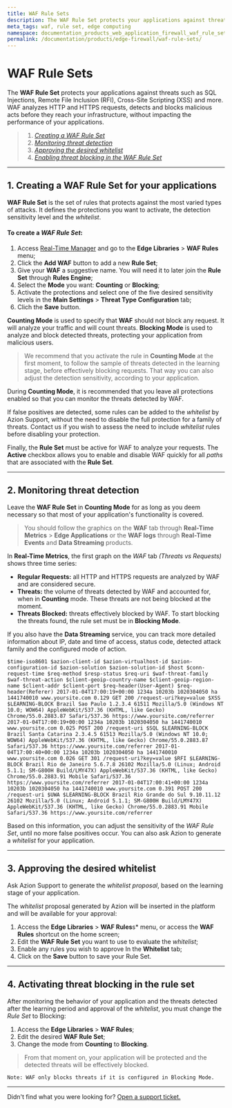 ```yaml
---
title: WAF Rule Sets
description: The WAF Rule Set protects your applications against threats such as SQL Injections, Remote File Inclusion (RFI), Cross-Site Scripting (XSS) and more.
meta_tags: waf, rule set, edge computing
namespace: documentation_products_web_application_firewall_waf_rule_sets
permalink: /documentation/products/edge-firewall/waf-rule-sets/
---
```


# WAF Rule Sets

The **WAF Rule Set** protects your applications against threats such as SQL Injections, Remote File Inclusion (RFI), Cross-Site Scripting (XSS) and more. WAF analyzes HTTP and HTTPS requests, detects and blocks malicious acts before they reach your infrastructure, without impacting the performance of your applications.

> 1. *[Creating a WAF Rule Set](#creating-WAF)*
> 3. *[Monitoring threat detection](#monitoring-threat-detection)*
> 4. *[Approving the desired whitelist](#approve-whitelist)*
> 5. *[Enabling threat blocking in the WAF Rule Set](#enable-threat-blocking)*

---

## 1. Creating a WAF Rule Set for your applications

**WAF Rule Set** is the set of rules that protects against the most varied types of attacks. It defines the protections you want to activate, the detection sensitivity level and the *whitelist*.

#### To create a *WAF Rule Set*:

1.  Access [Real-Time Manager](https://manager.azion.com/) and go to the **Edge Libraries** > **WAF Rules** menu;
2.  Click the **Add WAF** button to add a new **Rule Set**;
3.  Give your **WAF** a suggestive name. You will need it to later join the **Rule Set** through **Rules Engine**;
4.  Select the **Mode** you want: **Counting** or **Blocking**;
5.  Activate the protections and select one of the five desired sensitivity levels in the **Main Settings** > **Threat Type Configuration** tab;
6.  Clich the **Save** button.

**Counting Mode** is used to specify that **WAF** should not block any request. It will analyze your traffic and will count threats. **Blocking Mode** is used to analyze and block detected threats, protecting your application from malicious users.

> We recommend that you activate the rule in **Counting Mode** at the first moment, to follow the sample of threats detected in the learning stage, before effectively blocking requests. That way you can also adjust the detection sensitivity, according to your application.

During **Counting Mode**, it is recommended that you leave all protections enabled so that you can monitor the threats detected by WAF.

If false positives are detected, some rules can be added to the *whitelist* by Azion Support, without the need to disable the full protection for a family of threats. Contact us if you wish to assess the need to include *whitelist* rules before disabling your protection.

Finally, the **Rule Set** must be active for WAF to analyze your requests. The **Active** checkbox allows you to enable and disable WAF quickly for all *paths* that are associated with the **Rule Set**.

---

## 2. Monitoring threat detection

Leave the **WAF Rule Set** in **Counting Mode** for as long as you deem necessary so that most of your application's functionality is covered. 

> You should follow the graphics on the **WAF** tab through **Real-Time Metrics** > **Edge Applications** or the **WAF logs** through **Real-Time Events** and **Data Streaming** products. 

In **Real-Time Metrics**, the first graph on the *WAF* tab *(Threats vs Requests)* shows three time series:

*   **Regular Requests:** all HTTP and HTTPS requests are analyzed by WAF and are considered secure.
*   **Threats:** the volume of threats detected by WAF and accounted for, when in **Counting** mode. These threats are not being blocked at the moment.
*   **Threats Blocked:** threats effectively blocked by WAF. To start blocking the threats found, the rule set must be in **Blocking Mode**.

If you also have the **Data Streaming** service, you can track more detailed information about IP, date and time of access, status code, detected attack family and the configured mode of action.

~~~
$time-iso8601 $azion-client-id $azion-virtualhost-id $azion-configuration-id $azion-solution $azion-solution-id $host $conn-request-time $req-method $resp-status $req-uri $waf-threat-family $waf-threat-action $client-geoip-country-name $client-geoip-region-name $client-addr $client-port $req-header(User-Agent) $req-header(Referer) 2017-01-04T17:00:19+00:00 1234a 10203b 1020304050 ha 1441740010 www.yoursite.com 0.129 GET 200 /request-uri?key=value $XSS $LEARNING-BLOCK Brazil Sao Paulo 1.2.3.4 61511 Mozilla/5.0 (Windows NT 10.0; WOW64) AppleWebKit/537.36 (KHTML, like Gecko) Chrome/55.0.2883.87 Safari/537.36 https://www.yoursite.com/referrer 2017-01-04T17:00:19+00:00 1234a 10203b 1020304050 ha 1441740010 www.yoursite.com 0.025 POST 200 /request-uri $SQL $LEARNING-BLOCK Brazil Santa Catarina 2.3.4.5 61513 Mozilla/5.0 (Windows NT 10.0; WOW64) AppleWebKit/537.36 (KHTML, like Gecko) Chrome/55.0.2883.87 Safari/537.36 https://www.yoursite.com/referrer 2017-01-04T17:00:40+00:00 1234a 10203b 1020304050 ha 1441740010 www.yoursite.com 0.026 GET 301 /request-uri?key=value $RFI $LEARNING-BLOCK Brazil Rio de Janeiro 5.6.7.8 26102 Mozilla/5.0 (Linux; Android 5.1.1; SM-G800H Build/LMY47X) AppleWebKit/537.36 (KHTML, like Gecko) Chrome/55.0.2883.91 Mobile Safari/537.36 https://www.yoursite.com/referrer 2017-01-04T17:00:41+00:00 1234a 10203b 1020304050 ha 1441740010 www.yoursite.com 0.391 POST 200 /request-uri $UWA $LEARNING-BLOCK Brazil Rio Grande do Sul 9.10.11.12 26102 Mozilla/5.0 (Linux; Android 5.1.1; SM-G800H Build/LMY47X) AppleWebKit/537.36 (KHTML, like Gecko) Chrome/55.0.2883.91 Mobile Safari/537.36 https://www.yoursite.com/referrer
~~~

Based on this information, you can adjust the sensitivity of the *WAF Rule Set*, until no more false positives occur. You can also ask Azion to generate a *whitelist* for your application.

---

## 3. Approving the desired whitelist

Ask Azion Support to generate the *whitelist proposal*, based on the learning stage of your application.

The *whitelist* proposal generated by Azion will be inserted in the platform and will be available for your approval:

1.  Access the **Edge Libraries** > **WAF Rules**s* menu, or access the **WAF Rules** shortcut on the home screen;
2.  Edit the **WAF Rule Set** you want to use to evaluate the *whitelist*;
3.   Enable any rules you wish to approve In the **Whitelist** tab;
4.  Click on the  **Save** button to save your Rule Set.

---

## 4. Activating threat blocking in the rule set

After monitoring the behavior of your application and the threats detected after the learning period and approval of the *whitelist*, you must change the *Rule Set* to Blocking:

1.  Access the **Edge Libraries** > **WAF Rules**;
2.  Edit the desired **WAF Rule Set**;
3.  Change the mode from **Counting** to **Blocking**.

> From that moment on, your application will be protected and the detected threats will be effectively blocked.

~~~
Note: WAF only blocks threats if it is configured in Blocking Mode.
~~~

---

Didn't find what you were looking for? [Open a support ticket.](https://tickets.azion.com/)
